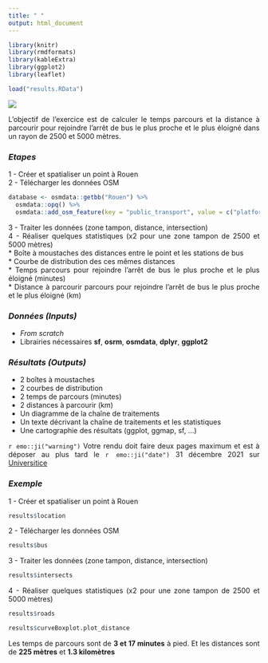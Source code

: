 ```yaml
---
title: " "
output: html_document
---
```


<style>
body {text-align: justify}
</style>

```r
library(knitr)
library(rmdformats)
library(kableExtra)
library(ggplot2)
library(leaflet)

load("results.RData")
```

![](images/EXO_MASTER1.png)

L'objectif de l'exercice est de calculer le temps parcours et la distance à parcourir pour rejoindre l'arrêt de bus le plus proche et le plus éloigné dans un rayon de 2500 et 5000 mètres.

### ***Etapes***  
1 - Créer et spatialiser un point à Rouen  
2 - Télécharger les données OSM  

```r
database <- osmdata::getbb("Rouen") %>% 
  osmdata::opq() %>% 
  osmdata::add_osm_feature(key = "public_transport", value = c("platform"))
```

3 - Traiter les données (zone tampon, distance, intersection)  
4 - Réaliser quelques statistiques (x2 pour une zone tampon de 2500 et 5000 mètres)  
    * Boîte à moustaches des distances entre le point et les stations de bus   
    * Courbe de distribution des ces mêmes distances  
    * Temps parcours pour rejoindre l'arrêt de bus le plus proche et le plus éloigné (minutes)  
    * Distance à parcourir parcours pour rejoindre l'arrêt de bus le plus proche et le plus éloigné (km)  
    
### ***Données (Inputs)***    
- *From scratch*  
- Librairies nécessaires  **sf**, **osrm**, **osmdata**, **dplyr**, **ggplot2**  

### ***Résultats (Outputs)***   
- 2 boîtes à moustaches  
- 2 courbes de distribution   
- 2 temps de parcours (minutes)   
- 2 distances à parcourir (km)   
- Un diagramme de la chaîne de traitements    
- Un texte décrivant la chaîne de traitements et les statistiques    
- Une cartographie des résultats (ggplot, ggmap, sf, ...)

`r emo::ji("warning")` Votre rendu doit faire deux pages maximum et est à déposer au plus tard le  `r emo::ji("date")` 31 décembre 2021 sur [Universitice](https://universitice.univ-rouen.fr)  

### ***Exemple***  

1 - Créer et spatialiser un point à Rouen  

```r
results$location
```

2 - Télécharger les données OSM

```r
results$bus
```

3 - Traiter les données (zone tampon, distance, intersection)  

```r
results$intersects
```

4 - Réaliser quelques statistiques (x2 pour une zone tampon de 2500 et 5000 mètres)  

```r
results$roads
```

```r
results$curveBoxplot.plot_distance
```

Les temps de parcours sont de **3 et 17 minutes** à pied. Et les distances sont de **225 mètres** et **1.3 kilomètres**